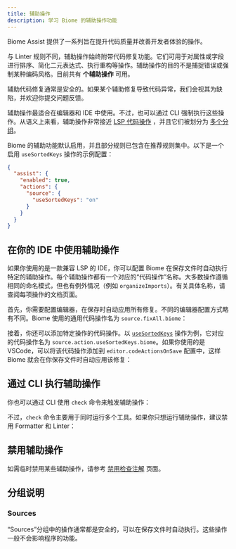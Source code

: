 ```yaml
---
title: 辅助操作
description: 学习 Biome 的辅助操作功能
---
```



Biome Assist 提供了一系列旨在提升代码质量并改善开发者体验的操作。

与 Linter 规则不同，辅助操作始终附带代码修复功能。它们可用于对属性或字段进行排序、简化二元表达式、执行重构等操作。辅助操作的目的不是捕捉错误或强制某种编码风格。目前共有 **<NumberOfRules /> 个辅助操作** 可用。

辅助代码修复通常是安全的。如果某个辅助修复导致代码异常，我们会视其为缺陷，并欢迎你提交问题反馈。

辅助操作最适合在编辑器和 IDE 中使用。不过，也可以通过 CLI 强制执行这些操作。从语义上来看，辅助操作非常接近 [LSP 代码操作](https://microsoft.github.io/language-server-protocol/specifications/lsp/3.17/specification/#codeActionKind) ，并且它们被划分为 [多个分组](#分组说明)。

Biome 的辅助功能默认启用，并且部分规则已包含在推荐规则集中。以下是一个启用 `useSortedKeys` 操作的示例配置：

```json title="biome.json"
{
  "assist": {
    "enabled": true,
    "actions": {
      "source": {
        "useSortedKeys": "on"
      }
    }
  }
}
```

## 在你的 IDE 中使用辅助操作

如果你使用的是一款兼容 LSP 的 IDE，你可以配置 Biome 在保存文件时自动执行特定的辅助操作。每个辅助操作都有一个对应的“代码操作”名称。大多数操作遵循相同的命名模式，但也有例外情况（例如 `organizeImports`）。有关具体名称，请查阅每项操作的文档页面。

首先，你需要配置编辑器，在保存时自动应用所有修复。不同的编辑器配置方式略有不同。Biome 使用的通用代码操作名为 `source.fixAll.biome`：

<EditorAction action="source.fixAll.biome" />

接着，你还可以添加特定操作的代码操作。以 [`useSortedKeys`](/assist/actions/use-sorted-keys) 操作为例，它对应的代码操作名为 `source.action.useSortedKeys.biome`。如果你使用的是 VSCode，可以将该代码操作添加到 `editor.codeActionsOnSave` 配置中，这样 Biome 就会在你保存文件时自动应用该修复：

<EditorAction includeFixAll action="source.action.useSortedKeys.biome" />

## 通过 CLI 执行辅助操作

你也可以通过 CLI 使用 `check` 命令来触发辅助操作：

<PackageManagerBiomeCommand command="check" />

不过，`check` 命令主要用于同时运行多个工具。如果你只想运行辅助操作，建议禁用 Formatter 和 Linter：

<PackageManagerBiomeCommand command="check --formatter-enabled=false --linter-enabled=false" />

## 禁用辅助操作

如需临时禁用某些辅助操作，请参考 [禁用检查注解](/analyzer/suppressions) 页面。

## 分组说明

### Sources

“Sources”分组中的操作通常都是安全的，可以在保存文件时自动执行。这些操作一般不会影响程序的功能。
